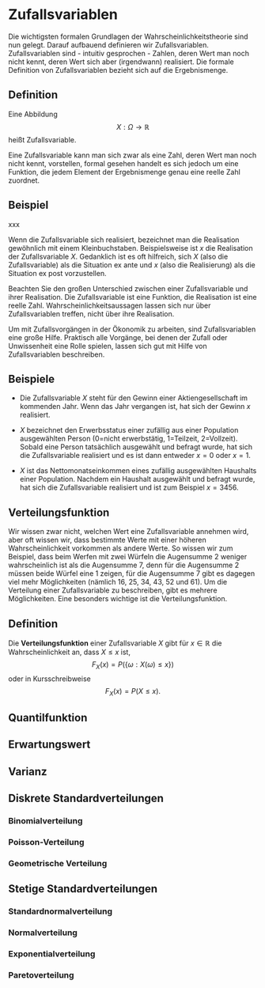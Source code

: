 # Zufallsvariablen {#zufallsvariablen}

Die wichtigsten formalen Grundlagen der Wahrscheinlichkeitstheorie sind nun gelegt. Darauf aufbauend definieren wir Zufallsvariablen. Zufallsvariablen sind - intuitiv gesprochen - Zahlen, deren Wert man noch nicht kennt, deren Wert sich aber (irgendwann) realisiert. Die formale Definition von Zufallsvariablen bezieht sich auf die Ergebnismenge.

::: {.callout-note}
## Definition

Eine Abbildung $$
X: \Omega\rightarrow \mathbb{R}
$$ heißt Zufallsvariable.
:::

Eine Zufallsvariable kann man sich zwar als eine Zahl, deren Wert man noch nicht kennt, vorstellen, formal gesehen handelt es sich jedoch um eine Funktion, die jedem Element der Ergebnismenge genau eine reelle Zahl zuordnet.

::: {.callout-tip}
## Beispiel

xxx
:::

Wenn die Zufallsvariable sich realisiert, bezeichnet man die Realisation gewöhnlich mit einem Kleinbuchstaben. Beispielsweise ist $x$ die Realisation der Zufallsvariable $X$. Gedanklich ist es oft hilfreich, sich $X$ (also die Zufallsvariable) als die Situation ex ante und $x$ (also die Realisierung) als die Situation ex post vorzustellen.

Beachten Sie den großen Unterschied zwischen einer Zufallsvariable und ihrer Realisation. Die Zufallsvariable ist eine Funktion, die Realisation ist eine reelle Zahl. Wahrscheinlichkeitsaussagen lassen sich nur über Zufallsvariablen treffen, nicht über ihre Realisation.

Um mit Zufallsvorgängen in der Ökonomik zu arbeiten, sind Zufallsvariablen eine große Hilfe. Praktisch alle Vorgänge, bei denen der Zufall oder Unwissenheit eine Rolle spielen, lassen sich gut mit Hilfe von Zufallsvariablen beschreiben.

::: {.callout-tip}
## Beispiele

- Die Zufallsvariable $X$ steht für den Gewinn einer Aktiengesellschaft im kommenden Jahr. Wenn das Jahr vergangen ist, hat sich der Gewinn $x$ realisiert.

- $X$ bezeichnet den Erwerbsstatus einer zufällig aus einer Population ausgewählten Person (0=nicht erwerbstätig, 1=Teilzeit, 2=Vollzeit). Sobald eine Person tatsächlich ausgewählt und befragt wurde, hat sich die Zufallsvariable realisiert und es ist dann entweder $x=0$ oder $x=1$.

- $X$ ist das Nettomonatseinkommen eines zufällig ausgewählten Haushalts einer Population. Nachdem ein Haushalt ausgewählt und befragt wurde, hat sich die Zufallsvariable realisiert und ist zum Beispiel $x=3456$.
:::

## Verteilungsfunktion

Wir wissen zwar nicht, welchen Wert eine Zufallsvariable annehmen wird, aber oft wissen wir, dass bestimmte Werte mit einer höheren Wahrscheinlichkeit vorkommen als andere Werte. So wissen wir zum Beispiel, dass beim Werfen mit zwei Würfeln die Augensumme 2 weniger wahrscheinlich ist als die Augensumme 7, denn für die Augensumme 2 müssen beide Würfel eine 1 zeigen, für die Augensumme 7 gibt es dagegen viel mehr Möglichkeiten (nämlich 16, 25, 34, 43, 52 und 61). Um die Verteilung einer Zufallsvariable zu beschreiben, gibt es mehrere Möglichkeiten. Eine besonders wichtige ist die Verteilungsfunktion.

::: {.callout-note}
## Definition

Die **Verteilungsfunktion** einer Zufallsvariable $X$ gibt für $x\in\mathbb{R}$ die Wahrscheinlichkeit an, dass $X\le x$ ist,
$$
F_X(x)=P(\{\omega: X(\omega)\le x\})
$$
oder in Kursschreibweise
$$
F_X(x)=P(X\le x).
$$
:::




## Quantilfunktion

## Erwartungswert

## Varianz

## Diskrete Standardverteilungen

### Binomialverteilung

### Poisson-Verteilung

### Geometrische Verteilung

## Stetige Standardverteilungen

### Standardnormalverteilung

### Normalverteilung

### Exponentialverteilung

### Paretoverteilung